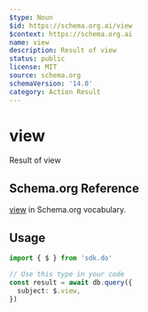 ```yaml
---
$type: Noun
$id: https://schema.org.ai/view
$context: https://schema.org.ai
name: view
description: Result of view
status: public
license: MIT
source: schema.org
schemaVersion: '14.0'
category: Action Result
---
```


# view

Result of view

## Schema.org Reference

[view](https://schema.org/ViewAction) in Schema.org vocabulary.

## Usage

```typescript
import { $ } from 'sdk.do'

// Use this type in your code
const result = await db.query({
  subject: $.view,
})
```
